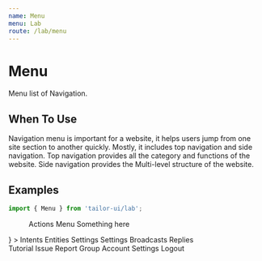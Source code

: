 ```yaml
---
name: Menu
menu: Lab
route: /lab/menu
---
```




# Menu

Menu list of Navigation.

## When To Use

Navigation menu is important for a website, it helps users jump from one site section to another quickly. Mostly, it includes top navigation and side navigation. Top navigation provides all the category and functions of the website. Side navigation provides the Multi-level structure of the website.

## Examples

```js
import { Menu } from 'tailor-ui/lab';
```

<Playground>
  <div style={{ height: 600 }}>
    <Menu defaultActiveSubId="kurator">
      <MenuDivider />
      <SubMenu id="kurator" icon="kurator" title="Kurator">
        <MenuItem id="actions">Actions</MenuItem>
        <MenuItem id="menu">Menu</MenuItem>
      </SubMenu>
      <SubMenu
        id="understood"
        icon="understood"
        title="Understood"
        badge="danger"
        header={<div style={{ padding: '4px 16px' }}>Something here</div>}
      >
        <MenuItem id="intents">Intents</MenuItem>
        <MenuItem id="entities">Entities</MenuItem>
        <MenuItem id="understood_settings">Settings</MenuItem>
      </SubMenu>
      <SubMenu id="settings" icon="settings" title="Settings">
        <MenuItem id="settings">Settings</MenuItem>
      </SubMenu>
      <MenuDivider />
      <SubMenu id="touch" icon="touch" title="Touch">
        <MenuItem id="broadcasts">Broadcasts</MenuItem>
        <MenuItem id="Replies">Replies</MenuItem>
      </SubMenu>
      <MenuDivider />
      <div style={{ flex: 'auto' }} />
      <SubMenu
        id="tutorial"
        icon={IoMdBook}
        title="Tutorial"
        placement="bottom"
      >
        <MenuItem id="broadcasts" icon={MdOpenInNew}>
          Tutorial
        </MenuItem>
        <MenuItem id="issue" icon={MdOpenInNew}>
          Issue Report
        </MenuItem>
        <MenuItem id="group" icon={MdOpenInNew}>
          Group
        </MenuItem>
      </SubMenu>
      <SubMenu
        id="accounts"
        icon={MdAccountCircle}
        title="Accounts"
        placement="bottom"
      >
        <MenuItem id="account_settings" icon={MdOpenInNew}>
          Account Settings
        </MenuItem>
        <MenuItem id="logout" icon={MdOpenInNew}>
          Logout
        </MenuItem>
      </SubMenu>
    </Menu>
  </div>
</Playground>

